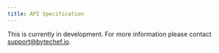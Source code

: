 ```yaml
---
title: API Specification
---
```


This is currently in development. For more information please contact [support@bytechef.io](mailto:support@bytechef.io).

